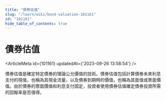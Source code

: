 ```yaml
---
title: "債券估值"
slug: "/learn/wiki/bond-valuation-101161"
id: "101161"
hide_table_of_contents: true
---
```



# 債券估值

<ArticleMeta id={101161} updatedAt={'2023-09-26 13:58:54'} />
<div className='border-solid border-b border-t-0 my-4 border-[var(--ifm-color-gray-300)]' />

債券估值是確定特定債券的理論公允價值的技術。債券估值包括計算債券未來利息支付的現值，也稱為其現金流量，以及債券到期時的價值，也稱為其面值或票面價值。由於債券的票面價值和利息支付固定，投資者使用債券估值確定債券投資所需的回報率是否值得。
